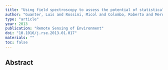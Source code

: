 ```yaml
---
title: "Using field spectroscopy to assess the potential of statistical approaches for the retrieval of sun-induced chlorophyll fluorescence from ground and space"
author: "Guanter, Luis and Rossini, Micol and Colombo, Roberto and Meroni, Michele and Frankenberg, Christian and Lee, Jung-Eun and Joiner, Joanna"
type: "article"
year: 2013
publication: "Remote Sensing of Environment"
doi: "10.1016/j.rse.2013.01.017"
materials: ""
toc: false
---
```


## Abstract

